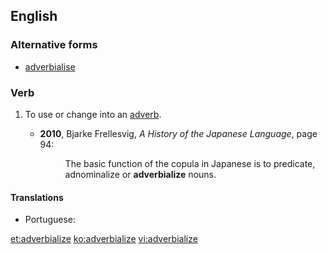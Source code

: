 ==English==

===Alternative forms===
* [[adverbialise]] {{qualifier|UK}}

===Verb===
{{en-verb|adverbializ}}

# {{context|American spelling|lang=en}} To use or change into an [[adverb]].
#* '''2010''', Bjarke Frellesvig, ''A History of the Japanese Language'', page 94:
#*: The basic function of the copula in Japanese is to predicate, adnominalize or '''adverbialize''' nouns.

====Translations====
{{trans-top|to change into an adverb}}
* Portuguese: {{t|pt|adverbializar}}
{{trans-mid}}
{{trans-bottom}}

[[et:adverbialize]]
[[ko:adverbialize]]
[[vi:adverbialize]]